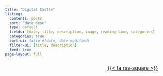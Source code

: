 ```yaml
---
title: "Digital Castle"
listing:
  contents: posts
  sort: "date desc"
  type: default
  fields: [date, title, description, image, reading-time, categories]
  categories: true
  sort-ui: false #[date, date-modified]
  filter-ui: [title, description]
  feed: true
page-layout: full
---
```


[[{{< fa rss-square >}}](blog.xml)]{style="float: right; font-size: 1.2em"}

